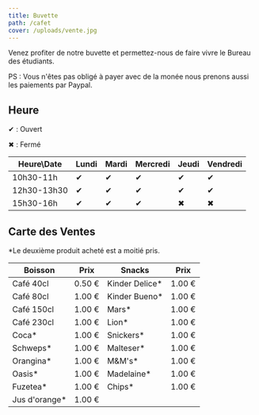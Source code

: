 ```yaml
---
title: Buvette
path: /cafet
cover: /uploads/vente.jpg
---
```

Venez profiter de notre buvette et permettez-nous de faire vivre le Bureau des étudiants.

PS : Vous n'êtes pas obligé à payer avec de la monée nous prenons aussi les paiements par Paypal.

## Heure

✔ : Ouvert

✖ : Fermé

| Heure\Date  | Lundi | Mardi | Mercredi | Jeudi | Vendredi |
| ----------- | ----- | ----- | -------- | ----- | -------- |
| 10h30-11h   | ✔     | ✔     | ✔        | ✔     | ✔        |
| 12h30-13h30 | ✔     | ✔     | ✔        | ✔     | ✔        |
| 15h30-16h   | ✔     | ✔     | ✔        | ✖     | ✖        |

## Carte des Ventes



\*Le deuxième produit acheté est a moitié pris.



| Boisson       | Prix   | Snacks         | Prix   |
| ------------- | ------ | -------------- | ------ |
| Café 40cl     | 0.50 € | Kinder Delice* | 1.00 € |
| Café 80cl     | 1.00 € | Kinder Bueno*  | 1.00 € |
| Café 150cl    | 1.00 € | Mars*          | 1.00 € |
| Café 230cl    | 1.00 € | Lion*          | 1.00 € |
| Coca*         | 1.00 € | Snickers*      | 1.00 € |
| Schweps*      | 1.00 € | Malteser*      | 1.00 € |
| Orangina*     | 1.00 € | M&M's*         | 1.00 € |
| Oasis*        | 1.00 € | Madelaine*     | 1.00 € |
| Fuzetea*      | 1.00 € | Chips*         | 1.00 € |
| Jus d'orange* | 1.00 € |                |        |





<PaypalButton />

